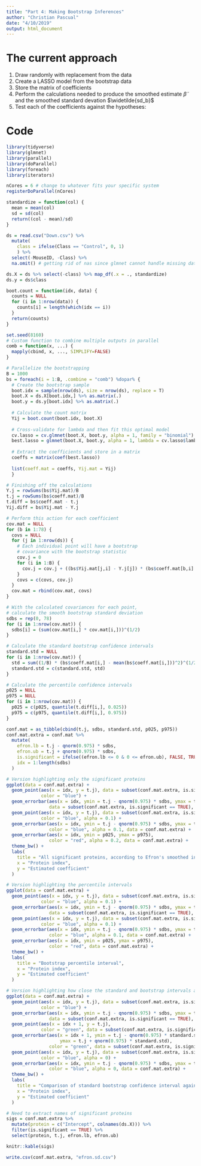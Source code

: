 ```yaml
---
title: "Part 4: Making Bootstrap Inferences"
author: "Christian Pascual"
date: "4/10/2019"
output: html_document
---
```


# The current approach

1) Draw randomly with replacement from the data
2) Create a LASSO model from the bootstrap data
3) Store the matrix of coefficients
4) Perform the calculations needed to produce the smoothed estimate $\widetilde{\beta}$ and the smoothed standard devation $\widetilde{sd_b}$
5) Test each of the coefficients against the hypotheses:

# Code 

```r
library(tidyverse)
library(glmnet)
library(parallel) 
library(doParallel) 
library(foreach) 
library(iterators)

nCores = 6 # change to whatever fits your specific system
registerDoParallel(nCores)

standardize = function(col) {
  mean = mean(col)
  sd = sd(col)
  return((col - mean)/sd)
}

ds = read.csv("Down.csv") %>% 
  mutate(
    class = ifelse(Class == "Control", 0, 1)
    ) %>% 
  select(-MouseID, -Class) %>% 
  na.omit() # getting rid of nas since glmnet cannot handle missing data

ds.X = ds %>% select(-class) %>% map_df(.x = ., standardize)
ds.y = ds$class
```

```r
boot.count = function(idx, data) {
  counts = NULL
  for (i in 1:nrow(data)) {
    counts[i] = length(which(idx == i))
  }
  return(counts)
}
```

```r
set.seed(8160)
# Custom function to combine multiple outputs in parallel
comb = function(x, ...) {  
  mapply(cbind, x, ..., SIMPLIFY=FALSE)
}

# Parallelize the bootstrapping
B = 1000
bs = foreach(i = 1:B, .combine = "comb") %dopar% {
  # Create the bootstrap sample
  boot.idx = sample(nrow(ds), size = nrow(ds), replace = T)
  boot.X = ds.X[boot.idx,] %>% as.matrix(.)
  boot.y = ds.y[boot.idx] %>% as.matrix(.)
  
  # Calculate the count matrix
  Yij = boot.count(boot.idx, boot.X)
  
  # Cross-validate for lambda and then fit this optimal model
  cv.lasso = cv.glmnet(boot.X, boot.y, alpha = 1, family = "binomial")
  best.lasso = glmnet(boot.X, boot.y, alpha = 1, lambda = cv.lasso$lambda.min)
  
  # Extract the coefficients and store in a matrix
  coeffs = matrix(coef(best.lasso))
  
  list(coeff.mat = coeffs, Yij.mat = Yij)
  }

# Finishing off the calculations
Y.j = rowSums(bs$Yij.mat)/B
t.j = rowSums(bs$coeff.mat)/B
t.diff = bs$coeff.mat - t.j
Yij.diff = bs$Yij.mat - Y.j
```

```r
# Perform this action for each coefficient
cov.mat = NULL
for (b in 1:78) {
  covs = NULL
  for (j in 1:nrow(ds)) {
    # Each individual point will have a bootstrap
    # covariance with the bootstrap statistic
    cov.j = 0
    for (i in 1:B) {
      cov.j = cov.j + ((bs$Yij.mat[j,i] - Y.j[j]) * (bs$coeff.mat[b,i] - t.j[b]))/B
    }
    covs = c(covs, cov.j)
  }
  cov.mat = rbind(cov.mat, covs)
}
```

```r
# With the calculated covariances for each point, 
# calculate the smooth bootstrap standard deviation
sdbs = rep(0, 78)
for (i in 1:nrow(cov.mat)) {
  sdbs[i] = (sum(cov.mat[i,] * cov.mat[i,]))^(1/2)
}

# Calculate the standard bootstrap confidence intervals
standard.std = NULL
for (i in 1:nrow(cov.mat)) {
  std = sum((1/B) * (bs$coeff.mat[i,] - mean(bs$coeff.mat[i,]))^2)^(1/2)
  standard.std = c(standard.std, std)
}

# Calculate the percentile confidence intervals
p025 = NULL
p975 = NULL
for (i in 1:nrow(cov.mat)) {
  p025 = c(p025, quantile(t.diff[i,], 0.025))
  p975 = c(p975, quantile(t.diff[i,], 0.975))
}

conf.mat = as_tibble(cbind(t.j, sdbs, standard.std, p025, p975))
conf.mat.extra = conf.mat %>% 
  mutate(
    efron.lb = t.j - qnorm(0.975) * sdbs,
    efron.ub = t.j + qnorm(0.975) * sdbs,
    is.significant = ifelse((efron.lb <= 0 & 0 <= efron.ub), FALSE, TRUE),
    idx = 1:length(sdbs)
  )
```

```r
# Version highlighting only the significant proteins
ggplot(data = conf.mat.extra) +
  geom_point(aes(x = idx, y = t.j), data = subset(conf.mat.extra, is.significant == TRUE),
             color = "blue") +
  geom_errorbar(aes(x = idx, ymin = t.j - qnorm(0.975) * sdbs, ymax = t.j + qnorm(0.975) * sdbs),
                data = subset(conf.mat.extra, is.significant == TRUE), color = "blue") +
  geom_point(aes(x = idx, y = t.j), data = subset(conf.mat.extra, is.significant == FALSE),
             color = "blue", alpha = 0.1) +
  geom_errorbar(aes(x = idx, ymin = t.j - qnorm(0.975) * sdbs, ymax = t.j + qnorm(0.975) * sdbs),
                color = "blue", alpha = 0.1, data = conf.mat.extra) +
  geom_errorbar(aes(x = idx, ymin = p025, ymax = p975),
                color = "red", alpha = 0.2, data = conf.mat.extra) +
  theme_bw() +
  labs(
    title = "All significant proteins, according to Efron's smoothed interval",
    x = "Protein index",
    y = "Estimated coefficient"
  )

# Version highlighting the percentile intervals
ggplot(data = conf.mat.extra) +
  geom_point(aes(x = idx, y = t.j), data = subset(conf.mat.extra, is.significant == TRUE),
             color = "blue", alpha = 0.1) +
  geom_errorbar(aes(x = idx, ymin = t.j - qnorm(0.975) * sdbs, ymax = t.j + qnorm(0.975) * sdbs),
                data = subset(conf.mat.extra, is.significant == TRUE), color = "blue", alpha = 0.1) +
  geom_point(aes(x = idx, y = t.j), data = subset(conf.mat.extra, is.significant == FALSE),
             color = "blue", alpha = 0.1) +
  geom_errorbar(aes(x = idx, ymin = t.j - qnorm(0.975) * sdbs, ymax = t.j + qnorm(0.975) * sdbs),
                color = "blue", alpha = 0.1, data = conf.mat.extra) +
  geom_errorbar(aes(x = idx, ymin = p025, ymax = p975),
                color = "red", data = conf.mat.extra) +
  theme_bw() +
  labs(
    title = "Bootstrap percentile interval",
    x = "Protein index",
    y = "Estimated coefficient"
  )

# Version highlighting how close the standard and bootstrap intervals are
ggplot(data = conf.mat.extra) +
  geom_point(aes(x = idx, y = t.j), data = subset(conf.mat.extra, is.significant == TRUE),
             color = "blue") +
  geom_errorbar(aes(x = idx, ymin = t.j - qnorm(0.975) * sdbs, ymax = t.j + qnorm(0.975) * sdbs),
                data = subset(conf.mat.extra, is.significant == TRUE), color = "blue") +
  geom_point(aes(x = idx + 1, y = t.j),
             color = "green", data = subset(conf.mat.extra, is.significant == TRUE)) +
  geom_errorbar(aes(x = idx + 1, ymin = t.j - qnorm(0.975) * standard.std, 
                    ymax = t.j + qnorm(0.975) * standard.std),
                color = "green", data = subset(conf.mat.extra, is.significant == TRUE)) +
  geom_point(aes(x = idx, y = t.j), data = subset(conf.mat.extra, is.significant == FALSE),
             color = "blue", alpha = 0) +
  geom_errorbar(aes(x = idx, ymin = t.j - qnorm(0.975) * sdbs, ymax = t.j + qnorm(0.975) * sdbs),
                color = "blue", alpha = 0, data = conf.mat.extra) +
  theme_bw() +
  labs(
    title = "Comparison of standard bootstrap confidence interval against Efron's",
    x = "Protein index",
    y = "Estimated coefficient"
  )
```

```r
# Need to extract names of significant proteins
sigs = conf.mat.extra %>% 
  mutate(protein = c("Intercept", colnames(ds.X))) %>% 
  filter(is.significant == TRUE) %>% 
  select(protein, t.j, efron.lb, efron.ub)

knitr::kable(sigs)
```

```r
write.csv(conf.mat.extra, "efron.sd.csv")
```

